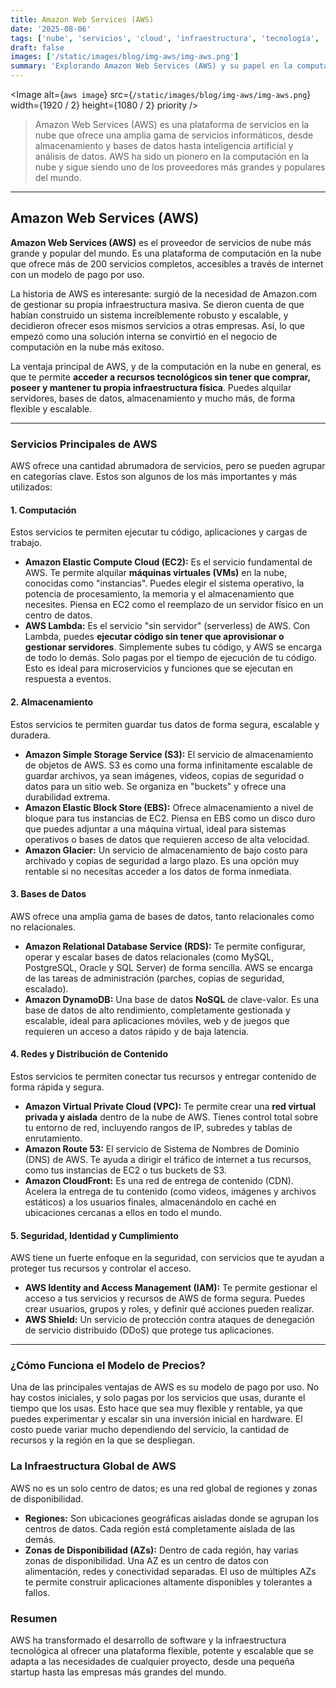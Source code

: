 ```yaml
---
title: Amazon Web Services (AWS)
date: '2025-08-06'
tags: ['nube', 'servicios', 'cloud', 'infraestructura', 'tecnología', 'aws']
draft: false
images: ['/static/images/blog/img-aws/img-aws.png']
summary: 'Explorando Amazon Web Services (AWS) y su papel en la computación en la nube.'
---
```


<Image
  alt={`aws image`}
  src={`/static/images/blog/img-aws/img-aws.png`}
  width={1920 / 2}
  height={1080 / 2}
  priority
/>

>Amazon Web Services (AWS) es una plataforma de servicios en la nube que ofrece una amplia gama de servicios informáticos, desde almacenamiento y bases de datos hasta inteligencia artificial y análisis de datos. AWS ha sido un pionero en la computación en la nube y sigue siendo uno de los proveedores más grandes y populares del mundo.

---

## Amazon Web Services (AWS)

**Amazon Web Services (AWS)** es el proveedor de servicios de nube más grande y popular del mundo. Es una plataforma de computación en la nube que ofrece más de 200 servicios completos, accesibles a través de internet con un modelo de pago por uso.

La historia de AWS es interesante: surgió de la necesidad de Amazon.com de gestionar su propia infraestructura masiva. Se dieron cuenta de que habían construido un sistema increíblemente robusto y escalable, y decidieron ofrecer esos mismos servicios a otras empresas. Así, lo que empezó como una solución interna se convirtió en el negocio de computación en la nube más exitoso.

La ventaja principal de AWS, y de la computación en la nube en general, es que te permite **acceder a recursos tecnológicos sin tener que comprar, poseer y mantener tu propia infraestructura física**. Puedes alquilar servidores, bases de datos, almacenamiento y mucho más, de forma flexible y escalable.

---

### Servicios Principales de AWS

AWS ofrece una cantidad abrumadora de servicios, pero se pueden agrupar en categorías clave. Estos son algunos de los más importantes y más utilizados:

#### 1. Computación

Estos servicios te permiten ejecutar tu código, aplicaciones y cargas de trabajo.

* **Amazon Elastic Compute Cloud (EC2):** Es el servicio fundamental de AWS. Te permite alquilar **máquinas virtuales (VMs)** en la nube, conocidas como "instancias". Puedes elegir el sistema operativo, la potencia de procesamiento, la memoria y el almacenamiento que necesites. Piensa en EC2 como el reemplazo de un servidor físico en un centro de datos.
* **AWS Lambda:** Es el servicio "sin servidor" (serverless) de AWS. Con Lambda, puedes **ejecutar código sin tener que aprovisionar o gestionar servidores**. Simplemente subes tu código, y AWS se encarga de todo lo demás. Solo pagas por el tiempo de ejecución de tu código. Esto es ideal para microservicios y funciones que se ejecutan en respuesta a eventos.

#### 2. Almacenamiento

Estos servicios te permiten guardar tus datos de forma segura, escalable y duradera.

* **Amazon Simple Storage Service (S3):** El servicio de almacenamiento de objetos de AWS. S3 es como una forma infinitamente escalable de guardar archivos, ya sean imágenes, videos, copias de seguridad o datos para un sitio web. Se organiza en "buckets" y ofrece una durabilidad extrema.
* **Amazon Elastic Block Store (EBS):** Ofrece almacenamiento a nivel de bloque para tus instancias de EC2. Piensa en EBS como un disco duro que puedes adjuntar a una máquina virtual, ideal para sistemas operativos o bases de datos que requieren acceso de alta velocidad.
* **Amazon Glacier:** Un servicio de almacenamiento de bajo costo para archivado y copias de seguridad a largo plazo. Es una opción muy rentable si no necesitas acceder a los datos de forma inmediata.

#### 3. Bases de Datos

AWS ofrece una amplia gama de bases de datos, tanto relacionales como no relacionales.

* **Amazon Relational Database Service (RDS):** Te permite configurar, operar y escalar bases de datos relacionales (como MySQL, PostgreSQL, Oracle y SQL Server) de forma sencilla. AWS se encarga de las tareas de administración (parches, copias de seguridad, escalado).
* **Amazon DynamoDB:** Una base de datos **NoSQL** de clave-valor. Es una base de datos de alto rendimiento, completamente gestionada y escalable, ideal para aplicaciones móviles, web y de juegos que requieren un acceso a datos rápido y de baja latencia.

#### 4. Redes y Distribución de Contenido

Estos servicios te permiten conectar tus recursos y entregar contenido de forma rápida y segura.

* **Amazon Virtual Private Cloud (VPC):** Te permite crear una **red virtual privada y aislada** dentro de la nube de AWS. Tienes control total sobre tu entorno de red, incluyendo rangos de IP, subredes y tablas de enrutamiento.
* **Amazon Route 53:** El servicio de Sistema de Nombres de Dominio (DNS) de AWS. Te ayuda a dirigir el tráfico de internet a tus recursos, como tus instancias de EC2 o tus buckets de S3.
* **Amazon CloudFront:** Es una red de entrega de contenido (CDN). Acelera la entrega de tu contenido (como videos, imágenes y archivos estáticos) a los usuarios finales, almacenándolo en caché en ubicaciones cercanas a ellos en todo el mundo.

#### 5. Seguridad, Identidad y Cumplimiento

AWS tiene un fuerte enfoque en la seguridad, con servicios que te ayudan a proteger tus recursos y controlar el acceso.

* **AWS Identity and Access Management (IAM):** Te permite gestionar el acceso a tus servicios y recursos de AWS de forma segura. Puedes crear usuarios, grupos y roles, y definir qué acciones pueden realizar.
* **AWS Shield:** Un servicio de protección contra ataques de denegación de servicio distribuido (DDoS) que protege tus aplicaciones.

---

### ¿Cómo Funciona el Modelo de Precios?

Una de las principales ventajas de AWS es su modelo de pago por uso. No hay costos iniciales, y solo pagas por los servicios que usas, durante el tiempo que los usas. Esto hace que sea muy flexible y rentable, ya que puedes experimentar y escalar sin una inversión inicial en hardware. El costo puede variar mucho dependiendo del servicio, la cantidad de recursos y la región en la que se despliegan.

### La Infraestructura Global de AWS

AWS no es un solo centro de datos; es una red global de regiones y zonas de disponibilidad.

* **Regiones:** Son ubicaciones geográficas aisladas donde se agrupan los centros de datos. Cada región está completamente aislada de las demás.
* **Zonas de Disponibilidad (AZs):** Dentro de cada región, hay varias zonas de disponibilidad. Una AZ es un centro de datos con alimentación, redes y conectividad separadas. El uso de múltiples AZs te permite construir aplicaciones altamente disponibles y tolerantes a fallos.

### Resumen

AWS ha transformado el desarrollo de software y la infraestructura tecnológica al ofrecer una plataforma flexible, potente y escalable que se adapta a las necesidades de cualquier proyecto, desde una pequeña startup hasta las empresas más grandes del mundo.